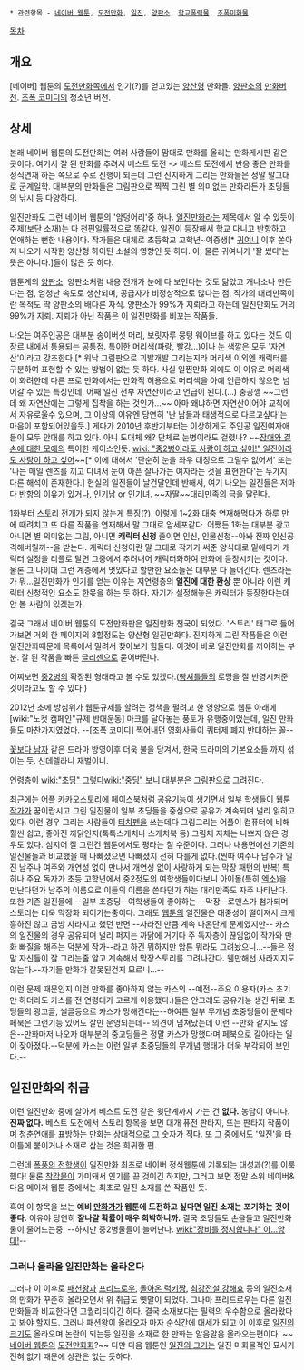  * 관련항목 - [[네이버 웹툰]], [[도전만화]], [[일진]], [[양판소]], [[학교폭력물]], [[조폭미화물]]

[[목차]]
== 개요 ==
[네이버] 웹툰의 [[도전만화]]쪽에서 인기(?)를 얻고있는 [[양산형]] 만화들. [[양판소]]의 [[만화]]버전. [[조폭 코미디]]의 청소년 버전.

== 상세 ==
본래 네이버 웹툰의 도전만화는 여러 사람들이 맘대로 만화를 올리는 만화게시판 같은 곳이다. 여기서 잘 된 만화를 추려서 베스트 도전 -> 베스트 도전에서 반응 좋은 만화를 정식연재 하는 쪽으로 주로 진행이 되는데 그런 진지하게 그리는 만화들은 정말 말그대로 군계일학. 대부분의 만화들은 그림판으로 찍찍 그린 별 의미없는 만화라든가 초딩들의 낚시 등 다양하다.

일진만화도 그런 네이버 웹툰의 '암덩어리'중 하나. [[일진]]만화라는 제목에서 알 수 있듯이 주제(보단 소재)는 다 천편일률적으로 똑같다. 일진이 등장해서 학교 다니고 반항하고 연애하는 뻔한 내용이다. 작가들은 대체로 초등학교 고학년~여중생[* [[귀여니]] 이후 쏟아져 나오기 시작한 양산형 하이틴 소설의 영향인 듯 하다. 아, 물론 귀여니가 '잘 썼다'는 뜻은 아니다.]들이 많은 듯 하다.

웹툰계의 [[양판소]]. 양판소처럼 내용 전개가 눈에 다 보인다는 것도 닮았고 개나소나 만든다는 점, 엄청난 속도로 생산되며, 공급자가 비정상적으로 많다는 점, 작가의 대리만족이란 목적도 딱 양판소의 배다른 자식. 양판소가 99%가 지뢰라고 하는데 일진만화도 거의 99%가 지뢰. 지뢰가 아닌 작품은 이 일진만화를 비꼬는 작품들.

나오는 여주인공은 대부분 송이버섯 머리, 보릿자루 뭉텅 웨이브를 하고 있다는 것도 이 장르 내에서 통용되는 공통점. 특이한 머리색(파랑, 빨강...)이나 눈 색깔은 모두 '자연산'이라고 강조한다.[* 워낙 그림판으로 괴발개발 그리는지라 머리색 이외엔 캐릭터를 구분하여 표현할 수 있는 방법이 없는 듯 하다. 사실 일찐만화 외에도 이 이유로 머리색이 화려한데 다른 프로 만화에서는 만화적 허용으로 머리색을 아예 언급하지 않으면 넘어갈 수 있는 특징인데, 어째 일진 전부 자연산이라고 언급이 된다.(...) 충공깽 ~~그런데 왜 자연산에는 그렇게 집착을 하는 것인가...~~ 아마 왜냐하면 자연산이어야 교칙에서 자유로울수 있으며, 그 이상의 이유엔 당연히 '난 남들과 태생적으로 다르고싶다'는 마음이 포함되어있을듯.] 게다가 2010년 후반기부터는 이상하게도 주인공 일진여자애들이 모두 안대를 하고 있다. 아니 도대체 왜? 단체로 눈병이라도 걸렸나? ~~[[장애와 결손에 대한 모에]]의 특이한 케이스인듯. [[wiki: "중2병이라도 사랑이 하고 싶어!" 일진이라도 사랑이 하고 싶어]]~~[* 이에 대해서 '단순히 눈을 좌우 대칭으로 그릴수 없어서' 또는 '나는 매일 렌즈를 끼고 다녀서 눈이 아픈 잘나가는 여자라는 것을 표현한다'는 두가지 다른 해석이 존재한다.] 현실의 일진들이 날건달인데 반해서, 여기 나오는 일진들은 저마다 반항의 이유가 있거나, 인기남 or 인기녀. ~~자딸~~대리만족의 극을 달린다.

1화부터 스토리 전개가 되지 않는게 특징(?). 이렇게 1~2화 대충 연재해먹다가 하루 만에 때려치고 또 다른 작품을 연재해서 말 그대로 암세포같다. 어쨌든 1화는 대부분 광고 아니면 별 의미없는 그림, 아니면 '''캐릭터 신청''' 줄이면 인신, 인물신청--아놔 진짜 인신공격해버릴까--을 받는다. 캐릭터 신청이란 말 그대로 작가가 써준 양식대로 밑에다가 캐릭터 설정을 리플로 달면 그중에서 추려내어 캐릭터화하여 만화에 등장시키는 것이다. 물론 그 나이대 그런 계층에서 멋있다고 할만한 요소들은 대부분 다 들어간다. 렌즈라든가 뭐...일진만화가 인기를 얻는 이유는 저연령층의 '''일진에 대한 환상''' 뿐 아니라 이런 캐릭터 신청적인 요소도 한몫을 하는 듯 하다. 자기가 설정해놓은 캐릭터가 등장한다는데 안 볼 사람이 있겠는가.

결국 그래서 네이버 웹툰의 도전만화판은 일진만화 천국이 되었다. '스토리' 태그로 들어가보면 거의 한 페이지의 8할정도는 양산형 일진만화다. 진지하게 그린 작품들은 이런 일진만화때문에 목록에서 밀려서 찾아보기 힘들다. 이것이 바로 일진만화를 까야하는 부분. 잘 된 작품을 빠른 [[글리젠]]으로 묻어버린다.

어찌보면 [[중2병]]의 확장된 형태라고 볼 수도 있겠다.([[빵셔틀]]들의 로망을 잘 반영시켜준 것이라고도 할 수 있다.)

2012년 초에 방심위가 웹툰규제를 할려는 정책을 펼려고 한 영향으로 웹툰 아래에 [wiki:"노컷 캠페인"규제 반대운동] 마크를 달아놓는 풍토가 유행중이었는데, 일진 만화들도 마찬가지였었다. --[조폭 코미디] 찍어내던 영화사들이 쿼터제 폐지 반대하는 꼴-- 

[[꽃보다 남자]] 같은 드라마 방영이후 더욱 불을 당겨서, 한국 드라마의 기본요소들 까지 섞이는 듯. 신데렐라니 재벌이니.

연령층이 [[wiki:"초딩" 그렇다]][[wiki:"중딩" 보니]] 대부분은 [[그림판]]으로 그려진다.

최근에는 어플 [[카카오스토리]]에 [[페이스북]]처럼 공유기능이 생기면서 일부 [[학생]]들이 [[웹툰작가]]가 꿈이랍시고 그린 일진물이 일부 초딩들을 중심으로 공유가 계속되며 널리 읽히고 있다. 
이런 경우 그리는 사람들이 [[터치펜]]을 쓰는데다 그림그리는 어플이 컴퓨터에 비해 훨씬 쉽고, 좋아진 까닭인지(톡톡스케치나 스케치북 등) 그림체 자체는 나쁘지 않은 경우도 있다. 심지어 잘 그린건 웹툰에서도 평타는 칠 수준이다. 
그러나 내용면에선 기존의 일진물들과 비교했을 때 나빠졌으면 나빠졌지 전혀 다를게 없다.(찐따 여주나 남주가 일진 남주나 여주와 개연성 없이 만나서 개연성 없이 사랑하게 되는 막장 패턴의 반복) 
특히나 주요 독자가 초등 고학년에서 중2정도의 여학생들이다보니 아이돌(특히 [[엑소]])을 만난다던가 남주의 이름으로 이들의 이름을 쓴다던가 하는 대리만족도 자주 나타난다. 또한 기존 일진물에 --일부 초중딩--여학생들이 좋아하는 --막장--로맨스가 첨가되며 스토리는 더욱 막장화 되어가는중이다. 
그래도 [[웹툰]]의 일진물은 대중성이 떨어져서 크게 흥하진 않고 금방 사라지고 했던 반면 --사라진 만큼 계속 나온단게 문제였지만-- 
카스의 일진물의 경우 공유되며 널리 퍼지는 까닭에 거기다 주 독자층이 끊임없이 작가와 만화 빠질을 해주는 덕분에 작가--라고 하긴 뭐하지만 암튼 뭐라도 그려놨으니...--들은 정말 자신들이 잘 그리는줄 알고 계속해서 막장스토리를 그려나간다. 웬만해선 사라지지도 않는다.--자기들 만화가 잘못된건지 모르니...--

이런 문제 때문인지 이런 만화를 좋아하지 않는 카스의 --예전--주요 이용자(카스 초기만 하더라도 카스를 전 연령대가 고르게 이용했다.)들은 안그래도 공유기능 생긴 뒤로 초딩들의 광고글, 썰글등으로 카스가 망해간다는--하여튼 일부 무개념 초중딩들이 문제다 페북은 그런기능 있어도 잘만 운영되는데-- 의견이 넘쳐났는데 이런 --만화 같지도 않은--만화마저 나오자 대부분의 중고딩들은 정말 카스가 망했다며 페북으로 갈아타는 일이 잦아졌다.--덕분에 카스는 이런 일부 초중딩들의 무개념 행태가 더욱 부각되어 보인다.--
== 일진만화의 취급 ==
이런 일진만화 중에 살아서 베스트 도전 같은 윗단계까지 가는 건 '''없다.''' 농담이 아니다. '''진짜 없다.''' 베스트 도전에서 스토리 항목을 보면 대개 퓨전 판타지, 또는 판타지 작품이며 청춘연애를 표방하는 만화는 상대적으로 그 숫자가 적다. 또 그 중에서도 '[[일진]]'을 타이틀에 붙이거나 소재로 삼는 것은 희귀한 편.

그런데 [[폭풍의 전학생]]이 일진만화 최초로 네이버 정식웹툰에 기록되는 대성과(?)를 이룩했다! 물론 [[착각물]]이 가미돼서 인기를 끈 것이긴 하지만, 그러고 보면 정말 소위 네이버&다음 메이저 웹툰 중에서는 최초로 일진 소재를 쓴 작품인 듯.

혹여 이 항목을 보는 '''예비 [[만화가]]가 웹툰에 도전하고 싶다면 일진 소재는 포기하는 것이 좋다.''' 이유야 당연히 '''잘나갈 확률이 매우 희박하니까.''' 
결국 초딩들도 손을들고 일진만화물이 줄어드는중. --하지만 중2병물들이 늘어난다. [[wiki:"장비를 정지합니다" 아...앙대!]]--

=== 그러나 올라올 일진만화는 올라온다 ===

그러나 이 이후로 [[패션왕]]과 [[프리드로우]], [[돌아온 럭키짱]], [[최강전설 강해효]] 등의 일진소재의 만화가 꾸준히 올라오면서 위 취급도 옛말이 되었다. 
그나마 프리드로우는 다른 일진만화들과 비교한다면 고퀄리티이긴 하다. 결국 소재보다는 필력의 우수함으로 올라왔다고 봐야 할지도. 그러나 패션왕이 올라오자 마자 순식간에 대세가 되고 이 이후로 [[일진의 크기]]도 올라오며 논란이 되는등 일진을 소재로 한 만화는 알음알음 올라오는편이다. ~~[[네이버 웹툰]]의 [[도전만화]]화?~~ 다만 다음 웹툰인 [[일진의 크기]]는 일진 미화물적인 묘사가 전혀 없기 때문에 상관은 없는 듯하다.
